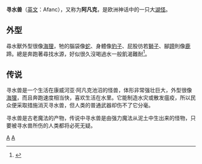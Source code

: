 {{refimprove|time=2010-10-27T13:36:27+00:00}}
'''寻水兽'''（[[英文|英文]]：Afanc），又称为'''阿凡克'''，是欧洲神话中的一只大[[湖怪_(神秘动物学)|湖怪]]。

== 外型 ==
尋水獸外型很像[[海狸|海狸]]，牠的腦袋像[[蛇|蛇]]、身體像[[豹子|豹子]]、屁股彷若[[獅子|獅子]]、腳[[蹄|蹄]]則像[[鹿|鹿]]蹄。總是奔跑著尋找水源，好似很久沒喝過水一般飢渴難耐<ref>{{cite book|title=一生不能不了解的西方妖怪故事|isbn=9789865699109|publisher=紅螞蟻圖書有限公司|year=2014|author=黃禹潔}}</ref>。

== 传说 ==
寻水兽是一个生活在康威河亚·阿凡克池沼的怪兽，体形非常强壮巨大，外型很像[[海狸|海狸]]，而且奔跑速度相当快，喜欢生活在水里。它能制造水灾或散发瘟疫，所以民众便采取措施消灭寻水兽，但人类的普通武器却伤不了它分毫。

寻水兽是古老魔法的产物，传说中寻水兽是由强力魔法从泥土中生出来的怪物，只要被寻水兽所伤的人类都将必死无疑。

{{威爾斯神話}}

[[Category:凱爾特傳說生物|A]]
[[Category:神话传说中的啮齿目|A]]